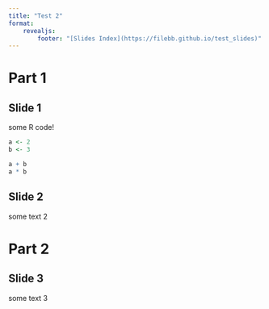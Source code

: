 ```yaml
---
title: "Test 2"
format:
    revealjs:
        footer: "[Slides Index](https://filebb.github.io/test_slides)"
---
```


# Part 1

## Slide 1

some R code!

```r
a <- 2
b <- 3

a + b
a * b
```

## Slide 2

some text 2

# Part 2

## Slide 3

some text 3